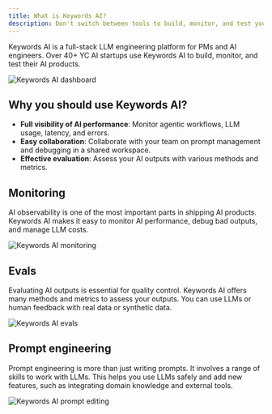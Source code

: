 ```yaml
---
title: What is Keywords AI?
description: Don't switch between tools to build, monitor, and test your AI products.
---
```


Keywords AI is a full-stack LLM engineering platform for PMs and AI engineers. Over 40+ YC AI startups use Keywords AI to build, monitor, and test their AI products.

<Frame caption="How to bring an AI feature from prototype to production">
<img src="https://keywordsai-static.s3.us-east-1.amazonaws.com/social_media_images/llm-production-workflow.jpg" alt="Keywords AI dashboard" />
</Frame>

## Why you should use Keywords AI? 

- **Full visibility of AI performance**: Monitor agentic workflows, LLM usage, latency, and errors.
- **Easy collaboration**: Collaborate with your team on prompt management and debugging in a shared workspace.
- **Effective evaluation**: Assess your AI outputs with various methods and metrics.

## Monitoring
AI observability is one of the most important parts in shipping AI products. Keywords AI makes it easy to monitor AI performance, debug bad outputs, and manage LLM costs. 

<Frame>
<img src="https://keywordsai-static.s3.us-east-1.amazonaws.com/docs/cookbooks/dashboard.jpg" alt="Keywords AI monitoring" />
</Frame>

## Evals
Evaluating AI outputs is essential for quality control. Keywords AI offers many methods and metrics to assess your outputs. You can use LLMs or human feedback with real data or synthetic data.
<Frame>
<img src="https://keywordsai-static.s3.us-east-1.amazonaws.com/social_media_images/Evals.png" alt="Keywords AI evals" />
</Frame>

## Prompt engineering
Prompt engineering is more than just writing prompts. It involves a range of skills to work with LLMs. This helps you use LLMs safely and add new features, such as integrating domain knowledge and external tools.

<Frame>
<img src="https://keywordsai-static.s3.us-east-1.amazonaws.com/docs/cookbooks/prompts.png" alt="Keywords AI prompt editing" />
</Frame>


